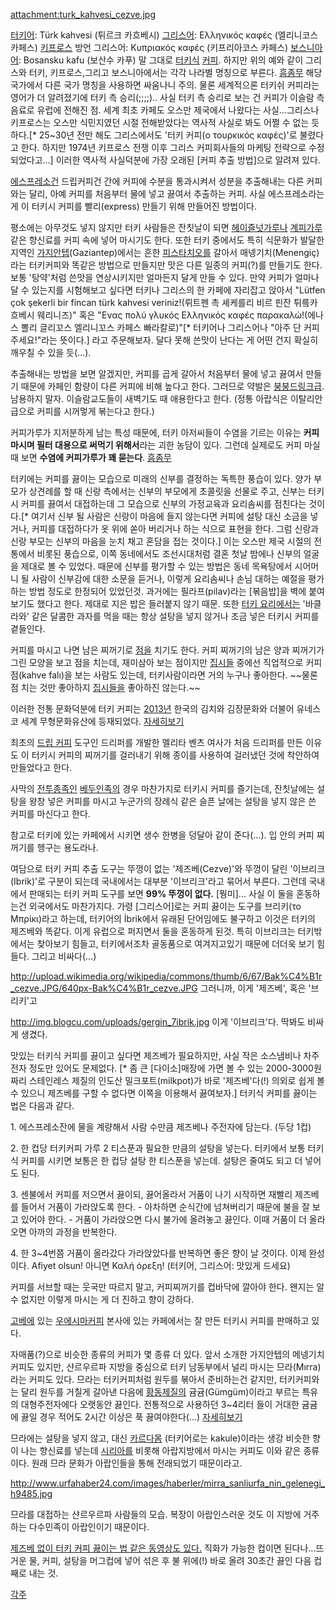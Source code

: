attachment:turk_kahvesi_cezve.jpg

[[터키어]]: Türk kahvesi (튀르크 카흐베시)
[[그리스어]]: Ελληνικός καφές (엘리니코스 카페스)
[[키프로스]] 방언 그리스어: Κυπριακός καφές (키프리아코스 카페스)
[[보스니아]]어: Bosansku kafu (보산수 카푸)
말 그대로 [[터키]]식 [[커피]]. 하지만 위의 예와 같이 그리스와 터키, 키프로스,그리고 보스니아에서는 각각 나라별 명칭으로 부른다. [[흠좀무]] 해당 국가에서 다른 국가 명칭을 사용하면 싸움나니 주의. 물론 세계적으론 터키쉬 커피라는 영어가 더 알려졌기에 터키 측 승리(;;;;).. 사실 터키 측 승리로 보는 건 커피가 이슬람 측 음료로 유럽에 전해진 점. 세계 최초 카페도 오스만 제국에서 나왔다는 사실...그리스나 키프로스는 오스만 식민지였던 시절 전해받았다는 역사적 사실로 봐도 어쩔 수 없는 듯하다.[* 25~30년 전만 해도 그리스에서도 '터키 커피(ο τουρκικός καφές)'로 불렸다고 한다. 하지만 1974년 키프로스 전쟁 이후 그리스 커피회사들의 마케팅 전략으로 수정되었다고...] 이러한 역사적 사실덕분에 가장 오래된 [커피 추출 방법]으로 알려져 있다.

[[에스프레소]]건 드립커피건 간에 커피에 수분을 통과시켜서 성분을 추출해내는 다른 커피와는 달리, 아예 커피를 처음부터 물에 넣고 끓여서 추출하는 커피. 사실 에스프레소라는 게 이 터키시 커피를 빨리(express) 만들기 위해 만들어진 방법이다.

평소에는 아무것도 넣지 않지만 터키 사람들은 잔칫날이 되면 [[헤이즐넛]]가루나 [[계피]]가루 같은 향신료를 커피 속에 넣어 마시기도 한다. 또한 터키 중에서도 특히 식문화가 발달한 지역인 [[가지안텝]](Gaziantep)에서는 흔한 [[피스타치오]]를 갈아서 매넹기치(Menengiç)라는 터키커피와 똑같은 방법으로 만들지만 맛은 다른 일종의 커피(?)를 만들기도 한다. 보통 '탕약'처럼 쓴맛을 연상시키지만 얼마든지 달게 만들 수 있다. 만약 커피가 얼마나 달 수 있는지를 시험해보고 싶다면 터키나 그리스의 한 카페에 자리잡고 앉아서 "Lütfen çok şekerli bir fincan türk kahvesi veriniz!(뤼트펜 촉 셰케를리 비르 핀잔 튀릌카흐베시 웨리니즈)" 혹은 "Ενας πολύ γλυκός Ελληνικός καφές παρακαλώ!(에나스 뽈리 글리꼬스 엘리니꼬스 카페스 빠라칼로)"[* 터키어나 그리스어나 "아주 단 커피 주세요!"라는 뜻이다.] 라고 주문해보자. 달다 못해 쓴맛이 난다는 게 어떤 건지 확실히 깨우칠 수 있을 듯(…).

추출해내는 방법을 보면 알겠지만, 커피를 곱게 갈아서 처음부터 물에 넣고 끓여서 만들기 때문에 카페인 함량이 다른 커피에 비해 높다고 한다. 그러므로 약발은 [[붕붕드링크]]급. 남용하지 말자. 이슬람교도들이 새벽기도 때 애용한다고 한다.
(정통 아랍식은 이탈리안급으로 커피를 시꺼멓게 볶는다고 한다.)

커피가루가 지저분하게 남는 특성 때문에, 터키 아저씨들이 수염을 기르는 이유는 '''커피 마시며 필터 대용으로 써먹기 위해서'''라는 괴한 농담이 있다. 그런데 실제로도 커피 마실때 보면 '''수염에 커피가루가 꽤 묻는다'''. [[흠좀무]]

터키에는 커피를 끓이는 모습으로 미래의 신부를 결정하는 독특한 풍습이 있다. 양가 부모가 상견례를 할 때 신랑 측에서는 신부의 부모에게 초콜릿을 선물로 주고, 신부는 터키시 커피를 끓여서 대접하는데 그 모습으로 신부의 가정교육과 요리솜씨를 점친다는 것이다.[* 여기서 신부 될 사람은 신랑이 마음에 들지 않는다면 커피에 설탕 대신 소금을 넣거나, 커피를 대접하다가 옷 위에 쏟아 버리거나 하는 식으로 표현을 한다. 그럼 신랑과 신랑 부모는 신부의 마음을 눈치 채고 혼담을 접는 것이다.] 이는 오스만 제국 시절의 전통에서 비롯된 풍습으로, 이쪽 동네에서도 조선시대처럼 결혼 첫날 밤에나 신부의 얼굴을 제대로 볼 수 있었다. 때문에 신부를 평가할 수 있는 방법은 동네 목욕탕에서 시어머니 될 사람이 신부감에 대한 소문을 듣거나, 이렇게 요리솜씨나 손님 대하는 예절을 평가하는 방법 정도로 한정되어 있었던것. 과거에는 필라프(pilav)라는 [볶음밥]을 벽에 붙여보기도 했다고 한다. 제대로 지은 밥은 들러붙지 않기 때문. 또한 [[터키 요리]]에서는 '바클라와' 같은 달콤한 과자를 먹을 때는 항상 설탕을 넣지 않거나 조금 넣은 터키시 커피를 곁들인다.

커피를 마시고 나면 남은 찌꺼기로 [[점]]을 치기도 한다. 커피 찌꺼기의 남은 양과 찌꺼기가 그린 모양을 보고 점을 치는데, 재미삼아 보는 점이지만 [[집시]]들 중에선 직업적으로 커피점(kahve falı)을 보는 사람도 있는데, 터키사람이라면 거의 누구나 좋아한다. ~~물론 점 치는 것만 좋아하지 [[집시]]들을 좋아하진 않는다.~~

이러한 전통 문화덕분에 터키 커피는 [[2013년]] 한국의 김치와 김장문화와 더불어 유네스코 세계 무형문화유산에 등재되었다. [http://goliath_777.blog.me/110182734267 자세히보기]

최초의 [[드립 커피]] 도구인 드리퍼를 개발한 멜리타 벤츠 여사가 처음 드리퍼를 만든 이유도 이 터키시 커피의 찌꺼기를 걸러내기 위해 종이를 사용하여 걸러냈던 것에 착안하여 만들었다고 한다. 

사막의 [[전투종족]]인 [[베두인]]족의 경우 마찬가지로 터키시 커피를 즐기는데, 잔칫날에는 설탕을 왕창 넣은 커피를 마시고 누군가의 장례식 같은 슬픈 날에는 설탕을 넣지 않은 쓴 커피를 마신다고 한다.

참고로 터키에 있는 카페에서 시키면 생수 한병을 덩달아 같이 준다(...). 입 안의 커피 찌꺼기를 헹구는 용도라나.

여담으로 터키 커피 추출 도구는 뚜껑이 없는 '제즈베(Cezve)'와 뚜껑이 달린 '이브리크(Ibrik)'로 구분이 되는데 국내에서는 대부분 '이브리크'라고 묶어서 부른다. 그런데 국내에서 판매되는 터키 커피 도구를 보면 '''99% 뚜껑이 없다.''' [뭥미]... 사실 이 둘을 혼동하는건 외국에서도 마찬가지다. 가령 [그리스어]로는 커피 끓이는 도구를 브리키(το Μπρίκι)라고 하는데, 터키어의 İbrik에서 유래된 단어임에도 불구하고 이것은 터키의 제즈베와 똑같다. 이게 유럽으로 퍼지면서 둘을 혼동하게 된것. 특히 이브리크는 터키밖에서는 찾아보기 힘들고, 터키에서조차 골동품으로 여겨지고있기 때문에 더더욱 보기 힘들다. 그리고 비싸다(...)

http://upload.wikimedia.org/wikipedia/commons/thumb/6/67/Bak%C4%B1r_cezve.JPG/640px-Bak%C4%B1r_cezve.JPG
그러니까, 이게 '제즈베', 혹은 '브리키'고

http://img.blogcu.com/uploads/gergin_7ibrik.jpg
이게 '이브리크'다. 딱봐도 비싸게 생겼다.

맛있는 터키식 커피를 끓이고 싶다면 제즈베가 필요하지만, 사실 작은 소스냄비나 차주전자 정도만 있어도 문제없다. [* 좀 큰 [다이소]매장에 가면 볼 수 있는 2000-3000원짜리 스테인레스 제질의 인도산 밀크포트(milkpot)가 바로 '제즈베'다(!) 의외로 쉽게 볼 수 있으니 제즈베를 구할 수 없다면 이쪽을 이용해서 끓여보자.] 터키식 커피를 끓이는 법은 다음과 같다.

1. 에스프레소잔에 물을 계량해서 사람 수만큼 제즈베나 주전자에 담는다. (두당 1컵)

2. 한 컵당 터키커피 가루 2 티스푼과 필요한 만큼의 설탕을 넣는다. 터키에서 보통 터키식 커피를 시키면 보통은 한 컵당 설탕 한 티스푼을 넣는데. 설탕은 줄여도 되고 더 넣어도 된다.

3. 센불에서 커피를 저으면서 끓이되, 끓어올라서 거품이 나기 시작하면 재빨리 제즈베를 들어서 거품이 가라앉도록 한다. - 아차하면 순식간에 넘쳐버리기 때문에 불을 잘 보고 있어야 한다. - 거품이 가라앉으면 다시 불가에 올려놓고 끓인다. 이때 거품이 더 올라오면 아까의 과정을 반복한다.

4. 한 3~4번쯤 거품이 올라갔다 가라앉았다를 반복하면 좋은 향이 날 것이다. 이제 완성이다. Afiyet olsun! 아니면 Καλή όρεξη! (터키어, 그리스어: 맛있게 드세요)

커피를 서브할 때는 웃국만 따르지 말고, 커피찌꺼기를 컵바닥에 깔아야 한다. 왠지는 알 수 없지만 이렇게 마시는 게 더 진하고 향이 강하다. 

[[고베]]에 있는 [[우에시마]]커피 본사에 있는 카페에서는 잘 만든 터키시 커피를 판매하고 있다.

자매품(?)으로 비슷한 종류의 커피가 몇 종류 더 있다. 앞서 소개한 가지안텝의 메넹기치 커피도 있지만, 샨르우르파 지방을 중심으로 터키 남동부에서 널리 마시는 므라(Mırra)라는 커피도 있다. 므라는 터키커피처럼 원두를 볶아서 준비하는건 같지만, 터키커피와는 달리 원두를 거칠게 갈아낸 다음에 [[황동]]제질의 귬귬(Gümgüm)이라고 부르는 특유의 대형주전자에다 오랫동안 끓인다. 전통적으로 사용하던 3~4리터 들이 거대한 귬귬에 끓일 경우 적어도 2시간 이상은 푹 끓여야한다(...) [http://goliath_777.blog.me/110189104595 자세히보기]

므라에는 설탕을 넣지 않고, 대신 [[카르다몸]] (터키어로는 kakule)이라는 생강 비슷한 향이 나는 향신료를 넣는데 [[시리아]]를 비롯해 아랍지방에서 마시는 커피도 이와 같은 종류이다. 원래 므라 문화가 아랍인들을 통해 전래되었기 때문이라고.

http://www.urfahaber24.com/images/haberler/mirra_sanliurfa_nin_gelenegi_h9485.jpg

므라를 대접하는 샨르우르파 사람들의 모습. 복장이 아랍인스러운 것도 이 지방에 거주하는 다수민족이 아랍인이기 때문이다.

[https://www.youtube.com/watch?v=Aaq3_lrLlkg 제즈베 없이 터키 커피 끓이는 법 같은 동영상도 있다.] 직화가 가능한 컵이면 된다나...뜨거운 물, 커피, 설탕을 머그컵에 넣어 섞은 후 불 위에(!) 바로 올려 30초간 끓인 다음 컵째로 내는 것. 

[[각주]] 
